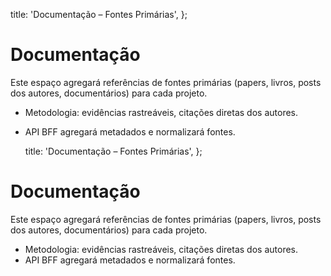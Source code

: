   title: 'Documentação – Fontes Primárias',
};

# Documentação

Este espaço agregará referências de fontes primárias (papers, livros, posts dos autores, documentários) para cada projeto.

- Metodologia: evidências rastreáveis, citações diretas dos autores.
- API BFF agregará metadados e normalizará fontes.

  title: 'Documentação – Fontes Primárias',
};

# Documentação

Este espaço agregará referências de fontes primárias (papers, livros, posts dos autores, documentários) para cada projeto.

- Metodologia: evidências rastreáveis, citações diretas dos autores.
- API BFF agregará metadados e normalizará fontes.
